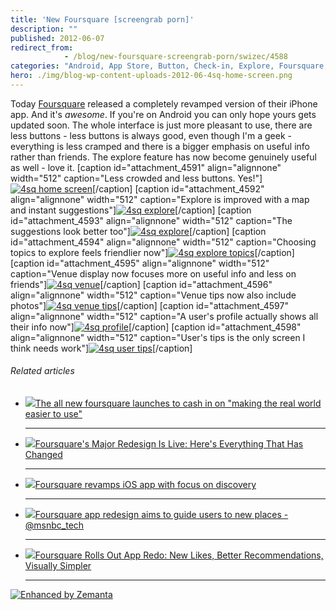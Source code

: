```yaml
---
title: 'New Foursquare [screengrab porn]'
description: ""
published: 2012-06-07
redirect_from: 
            - /blog/new-foursquare-screengrab-porn/swizec/4588
categories: "Android, App Store, Button, Check-in, Explore, Foursquare, IPhone, Uncategorized"
hero: ./img/blog-wp-content-uploads-2012-06-4sq-home-screen.png
---
```


Today [Foursquare](http://www.foursquare.com/ "Foursquare") released a completely revamped version of their iPhone app. And it's _awesome_. If you're on Android you can only hope yours gets updated soon. The whole interface is just more pleasant to use, there are less buttons - less buttons is always good, even though I'm a geek - everything is less cramped and there is a bigger emphasis on useful info rather than friends. The explore feature has now become genuinely useful as well - love it. \[caption id="attachment_4591" align="alignnone" width="512" caption="Less crowded and less buttons. Yes!"][![4sq home screen](./img/4sq-home-screenf1191c.png "4sq home screen")](./img/blog-wp-content-uploads-2012-06-4sq-home-screen.png)\[/caption] \[caption id="attachment_4592" align="alignnone" width="512" caption="Explore is improved with a map and instant suggestions"][![4sq explore](./img/4sq-explorei676ah.png "4sq explore")](./img/blog-wp-content-uploads-2012-06-4sq-explore.png)\[/caption] \[caption id="attachment_4593" align="alignnone" width="512" caption="The suggestions look better too"][![4sq explore](./img/4sq-explore91a5ig.png "4sq explore")](./img/blog-wp-content-uploads-2012-06-4sq-explore2.png)\[/caption] \[caption id="attachment_4594" align="alignnone" width="512" caption="Choosing topics to explore feels friendlier now"][![4sq explore topics](./img/4sq-explore-topics28jhbb.png "4sq explore topics")](./img/blog-wp-content-uploads-2012-06-4sq-explore-topics.png)\[/caption] \[caption id="attachment_4595" align="alignnone" width="512" caption="Venue display now focuses more on useful info and less on friends"][![4sq venue](./img/4sq-venue517i61.png "4sq venue")](./img/blog-wp-content-uploads-2012-06-4sq-venue.png)\[/caption] \[caption id="attachment_4596" align="alignnone" width="512" caption="Venue tips now also include photos"][![4sq venue tips](./img/4sq-venue-tipsdi7gf8.png "4sq venue tips")](./img/blog-wp-content-uploads-2012-06-4sq-venue-tips.png)\[/caption] \[caption id="attachment_4597" align="alignnone" width="512" caption="A user's profile actually shows all their info now"][![4sq profile](./img/4sq-profile5051f8.png "4sq profile")](./img/blog-wp-content-uploads-2012-06-4sq-profile.png)\[/caption] \[caption id="attachment_4598" align="alignnone" width="512" caption="User's tips is the only screen I think needs work"][![4sq user tips](./img/4sq-user-tips6j40h3.png "4sq user tips")](./img/blog-wp-content-uploads-2012-06-4sq-user-tips.png)\[/caption]

###### Related articles

-   [![](http://i.zemanta.com/92862946_80_80.jpg)](http://thenextweb.com/apps/2012/06/07/the-all-new-foursquare-launches-to-cash-in-on-making-the-real-world-easier-to-use/)[The all new foursquare launches to cash in on "making the real world easier to use"](http://thenextweb.com/apps/2012/06/07/the-all-new-foursquare-launches-to-cash-in-on-making-the-real-world-easier-to-use/)

    * * *

-   [![](http://i.zemanta.com/92848276_80_80.jpg)](http://www.businessinsider.com/foursquares-major-redesign-is-live-heres-everything-that-has-changed-2012-6)[Foursquare's Major Redesign Is Live: Here's Everything That Has Changed](http://www.businessinsider.com/foursquares-major-redesign-is-live-heres-everything-that-has-changed-2012-6)

    * * *

-   [![](http://i.zemanta.com/92894664_80_80.jpg)](http://www.slashgear.com/foursquare-revamps-ios-app-with-focus-on-discovery-07232716/)[Foursquare revamps iOS app with focus on discovery](http://www.slashgear.com/foursquare-revamps-ios-app-with-focus-on-discovery-07232716/)

    * * *

-   [![](http://i.zemanta.com/92852197_80_80.jpg)](http://r.zemanta.com/?u=http%3A//www.gadgetbox.msnbc.msn.com/technology/gadgetbox/foursquare-no-longer-just-about-where-you-are-also-about-816929&a=92852197&rid=51d45650-39ed-45dd-9fe7-b4d304abe32e&e=df43427394c77d7e0c56968f45216301)[Foursquare app redesign aims to guide users to new places - @msnbc_tech](http://r.zemanta.com/?u=http%3A//www.gadgetbox.msnbc.msn.com/technology/gadgetbox/foursquare-no-longer-just-about-where-you-are-also-about-816929&a=92852197&rid=51d45650-39ed-45dd-9fe7-b4d304abe32e&e=df43427394c77d7e0c56968f45216301)

    * * *

-   [![](http://i.zemanta.com/92852755_80_80.jpg)](http://searchengineland.com/foursquare-rolls-out-app-redo-new-likes-better-recommendations-more-engagement-options-123778)[Foursquare Rolls Out App Redo: New Likes, Better Recommendations, Visually Simpler](http://searchengineland.com/foursquare-rolls-out-app-redo-new-likes-better-recommendations-more-engagement-options-123778)

    * * *

[![Enhanced by Zemanta](http://img.zemanta.com/zemified_e.png?x-id=51d45650-39ed-45dd-9fe7-b4d304abe32e)](http://www.zemanta.com/?px "Enhanced by Zemanta")
